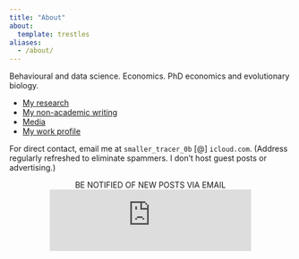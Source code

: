 ```yaml
---
title: "About"
about:
  template: trestles
aliases:
  - /about/
---
```


Behavioural and data science. Economics. PhD economics and evolutionary biology.

- [My research](/research/)
- [My non-academic writing](/writing/)
- [Media](/media/)
- [My work profile](https://profiles.uts.edu.au/Jason.Collins)

For direct contact, email me at `smaller_tracer_0b` [@] `icloud.com`. (Address regularly refreshed to eliminate spammers.  I don't host guest posts or advertising.)



<p align="center"; style="margin-left: 10px; margin-right: 10px;">BE NOTIFIED OF NEW POSTS VIA EMAIL
<iframe src="https://newsletter.jasoncollins.blog/embed" width="360" height="110" style="border:0px; background:white;" frameborder="0" scrolling="no"></iframe></p>